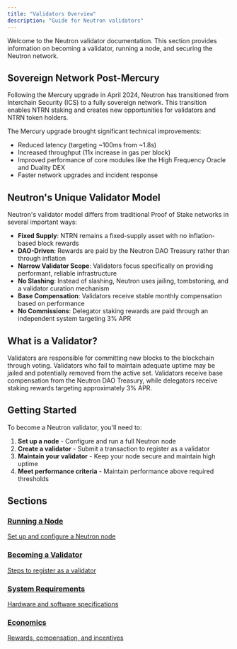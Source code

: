 ```yaml
---
title: "Validators Overview"
description: "Guide for Neutron validators"
---
```


Welcome to the Neutron validator documentation. This section provides information on becoming a validator, running a node, and securing the Neutron network.

## Sovereign Network Post-Mercury

Following the Mercury upgrade in April 2024, Neutron has transitioned from Interchain Security (ICS) to a fully sovereign network. This transition enables NTRN staking and creates new opportunities for validators and NTRN token holders.

The Mercury upgrade brought significant technical improvements:
- Reduced latency (targeting ~100ms from ~1.8s)
- Increased throughput (11x increase in gas per block)
- Improved performance of core modules like the High Frequency Oracle and Duality DEX
- Faster network upgrades and incident response

## Neutron's Unique Validator Model

Neutron's validator model differs from traditional Proof of Stake networks in several important ways:

- **Fixed Supply**: NTRN remains a fixed-supply asset with no inflation-based block rewards
- **DAO-Driven**: Rewards are paid by the Neutron DAO Treasury rather than through inflation
- **Narrow Validator Scope**: Validators focus specifically on providing performant, reliable infrastructure
- **No Slashing**: Instead of slashing, Neutron uses jailing, tombstoning, and a validator curation mechanism
- **Base Compensation**: Validators receive stable monthly compensation based on performance
- **No Commissions**: Delegator staking rewards are paid through an independent system targeting 3% APR

## What is a Validator?

Validators are responsible for committing new blocks to the blockchain through voting. Validators who fail to maintain adequate uptime may be jailed and potentially removed from the active set. Validators receive base compensation from the Neutron DAO Treasury, while delegators receive staking rewards targeting approximately 3% APR.

## Getting Started

To become a Neutron validator, you'll need to:

1. **Set up a node** - Configure and run a full Neutron node
2. **Create a validator** - Submit a transaction to register as a validator 
3. **Maintain your validator** - Keep your node secure and maintain high uptime
4. **Meet performance criteria** - Maintain performance above required thresholds

## Sections

<div className="grid grid-cols-1 md:grid-cols-2 gap-4 mt-8">
  <a className="card" href="/validators/running-a-node">
    <h3>Running a Node</h3>
    <p>Set up and configure a Neutron node</p>
  </a>
  
  <a className="card" href="/validators/becoming-a-validator">
    <h3>Becoming a Validator</h3>
    <p>Steps to register as a validator</p>
  </a>
  
  <a className="card" href="/validators/technical/system-specs">
    <h3>System Requirements</h3>
    <p>Hardware and software specifications</p>
  </a>
  
  <a className="card" href="/validators/economics/validator-incentives">
    <h3>Economics</h3>
    <p>Rewards, compensation, and incentives</p>
  </a>
</div> 